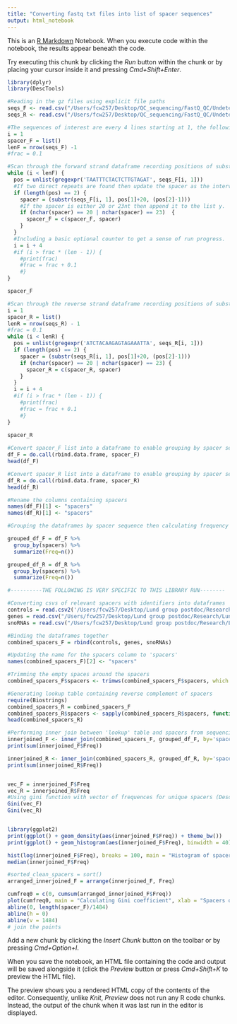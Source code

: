 ```yaml
---
title: "Converting fastq txt files into list of spacer sequences"
output: html_notebook
---
```


This is an [R Markdown](http://rmarkdown.rstudio.com) Notebook. When you execute code within the notebook, the results appear beneath the code. 

Try executing this chunk by clicking the *Run* button within the chunk or by placing your cursor inside it and pressing *Cmd+Shift+Enter*. 

```r

library(dplyr)
library(DescTools)

#Reading in the gz files using explicit file paths
seqs_F <- read.csv("/Users/fcw257/Desktop/QC_sequencing/FastQ_QC/Undetermined_from_220407_M06391_0131_000000000-DF8YF_L001_ds.7ee8b84bccc64ecf8ed7856259c70b81/Undetermined_S0_L001_R1_001.fastq.gz")
seqs_R <- read.csv("/Users/fcw257/Desktop/QC_sequencing/FastQ_QC/Undetermined_from_220407_M06391_0131_000000000-DF8YF_L001_ds.7ee8b84bccc64ecf8ed7856259c70b81/Undetermined_S0_L001_R2_001.fastq.gz")

#The sequences of interest are every 4 lines starting at 1, the following aims to fill the list y with spacer sequences of the desired length (20nt for controls or 23nt)
i = 1
spacer_F = list()
lenF = nrow(seqs_F) -1
#frac = 0.1

#Scan through the forward strand dataframe recording positions of substring (direct repeat) in sequences.
while (i < lenF) {
  pos = unlist(gregexpr('TAATTTCTACTCTTGTAGAT', seqs_F[i, 1]))
  #If two direct repeats are found then update the spacer as the intervening substring
  if (length(pos) == 2) {
    spacer = (substr(seqs_F[i, 1], pos[1]+20, (pos[2]-1)))
    #If the spacer is either 20 or 23nt then append it to the list y.
    if (nchar(spacer) == 20 | nchar(spacer) == 23)  {
      spacer_F = c(spacer_F, spacer)
    }
  }
  #Including a basic optional counter to get a sense of run progress.
  i = i + 4
  #if (i > frac * (len - 1)) {
    #print(frac)
    #frac = frac + 0.1
    #}
}

spacer_F

#Scan through the reverse strand dataframe recording positions of substring (direct repeat) in sequences.
i = 1
spacer_R = list()
lenR = nrow(seqs_R) - 1
#frac = 0.1
while (i < lenR) {
  pos = unlist(gregexpr('ATCTACAAGAGTAGAAATTA', seqs_R[i, 1]))
  if (length(pos) == 2) {
    spacer = (substr(seqs_R[i, 1], pos[1]+20, (pos[2]-1)))
    if (nchar(spacer) == 20 | nchar(spacer) == 23) {
      spacer_R = c(spacer_R, spacer)
    }
  }
  i = i + 4
  #if (i > frac * (len - 1)) {
    #print(frac)
    #frac = frac + 0.1
    #}
}

spacer_R
  
#Convert spacer_F list into a dataframe to enable grouping by spacer sequences.
df_F = do.call(rbind.data.frame, spacer_F)
head(df_F)

#Convert spacer_R list into a dataframe to enable grouping by spacer sequences.
df_R = do.call(rbind.data.frame, spacer_R)
head(df_R)

#Rename the columns containing spacers
names(df_F)[1] <- "spacers" 
names(df_R)[1] <- "spacers" 

#Grouping the dataframes by spacer sequence then calculating frequency (dplyr for pipes)

grouped_df_F = df_F %>%
  group_by(spacers) %>%
  summarize(Freq=n())

grouped_df_R = df_R %>%
  group_by(spacers) %>%
  summarize(Freq=n())

#----------THE FOLLOWING IS VERY SPECIFIC TO THIS LIBRARY RUN--------

#Converting csvs of relevant spacers with identifiers into dataframes
controls = read.csv2('/Users/fcw257/Desktop/Lund group postdoc/Research/Lund group projects/snoRNA CRISPR screen/Human/Cas12 screen control gRNAs from Liu et al.csv')
genes = read.csv("/Users/fcw257/Desktop/Lund group postdoc/Research/Lund group projects/snoRNA CRISPR screen/Human/unique_gene_targeting_gRNAs.csv")
snoRNAs = read.csv("/Users/fcw257/Desktop/Lund group postdoc/Research/Lund group projects/snoRNA CRISPR screen/Human/unique_snoRNA_targeting_gRNAs.csv")

#Binding the dataframes together
combined_spacers_F = rbind(controls, genes, snoRNAs)

#Updating the name for the spacers column to 'spacers'
names(combined_spacers_F)[2] <- "spacers"

#Trimming the empty spaces around the spacers
combined_spacers_F$spacers <- trimws(combined_spacers_F$spacers, which = c("left"))

#Generating lookup table containing reverse complement of spacers
require(Biostrings)
combined_spacers_R = combined_spacers_F
combined_spacers_R$spacers <- sapply(combined_spacers_R$spacers, function(x) as.character(reverseComplement(DNAString(x))));
head(combined_spacers_R)

#Performing inner join between 'lookup' table and spacers from sequencing to only retain spacers (with counts) that are found in the lookup table.
innerjoined_F <- inner_join(combined_spacers_F, grouped_df_F, by='spacers')
print(sum(innerjoined_F$Freq))

innerjoined_R <- inner_join(combined_spacers_R, grouped_df_R, by='spacers')
print(sum(innerjoined_R$Freq))


vec_F = innerjoined_F$Freq
vec_R = innerjoined_R$Freq
#Using gini function with vector of frequences for unique spacers (DescTools)
Gini(vec_F)
Gini(vec_R)


library(ggplot2)
print(ggplot() + geom_density(aes(innerjoined_F$Freq)) + theme_bw())
print(ggplot() + geom_histogram(aes(innerjoined_F$Freq), binwidth = 40) + theme_bw() + xlab('gRNA count') + ylab('Frequency'))

hist(log(innerjoined_F$Freq), breaks = 100, main = "Histogram of spacer frequencies", xlab = expression("Count per spacer Log"[2]), ylab = "Frequency")
median(innerjoined_F$Freq)

#sorted_clean_spacers = sort()
arranged_innerjoined_F = arrange(innerjoined_F, Freq)

```

```r
cumfreq0 = c(0, cumsum(arranged_innerjoined_F$Freq))
plot(cumfreq0, main = "Calculating Gini coefficient", xlab = "Spacers ordered by frequency", ylab = "Culmulative frequency")
abline(0, length(spacer_F)/1484)
abline(h = 0)
abline(v = 1484)
# join the points
```

Add a new chunk by clicking the *Insert Chunk* button on the toolbar or by pressing *Cmd+Option+I*.

When you save the notebook, an HTML file containing the code and output will be saved alongside it (click the *Preview* button or press *Cmd+Shift+K* to preview the HTML file). 

The preview shows you a rendered HTML copy of the contents of the editor. Consequently, unlike *Knit*, *Preview* does not run any R code chunks. Instead, the output of the chunk when it was last run in the editor is displayed.


